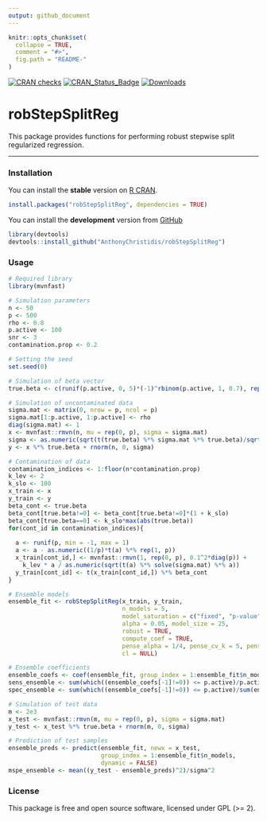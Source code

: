 ```yaml
---
output: github_document
---
```


```r
knitr::opts_chunk$set(
  collapse = TRUE,
  comment = "#>",
  fig.path = "README-"
)
```

[![CRAN checks](https://badges.cranchecks.info/summary/robStepSplitReg.svg)](https://cran.r-project.org/web/checks/check_results_robStepSplitReg.html) [![CRAN\_Status\_Badge](http://www.r-pkg.org/badges/version/robStepSplitReg)](https://cran.r-project.org/package=robStepSplitReg) [![Downloads](http://cranlogs.r-pkg.org/badges/robStepSplitReg)](https://cran.r-project.org/package=robStepSplitReg)

robStepSplitReg
================

This package provides functions for performing robust stepwise split regularized regression.

---------------------------------------------------------------------------------------------

### Installation

You can install the **stable** version on [R CRAN](https://cran.r-project.org/package=robStepSplitReg).

```r
install.packages("robStepSplitReg", dependencies = TRUE)
```

You can install the **development** version from [GitHub](https://github.com/AnthonyChristidis/robStepSplitReg)

``` r
library(devtools)
devtools::install_github("AnthonyChristidis/robStepSplitReg")
```

### Usage

``` r
# Required library
library(mvnfast)

# Simulation parameters
n <- 50
p <- 500
rho <- 0.8
p.active <- 100
snr <- 3
contamination.prop <- 0.2

# Setting the seed
set.seed(0)

# Simulation of beta vector
true.beta <- c(runif(p.active, 0, 5)*(-1)^rbinom(p.active, 1, 0.7), rep(0, p - p.active))

# Simulation of uncontaminated data 
sigma.mat <- matrix(0, nrow = p, ncol = p)
sigma.mat[1:p.active, 1:p.active] <- rho
diag(sigma.mat) <- 1
x <- mvnfast::rmvn(n, mu = rep(0, p), sigma = sigma.mat)
sigma <- as.numeric(sqrt(t(true.beta) %*% sigma.mat %*% true.beta)/sqrt(snr))
y <- x %*% true.beta + rnorm(n, 0, sigma)

# Contamination of data 
contamination_indices <- 1:floor(n*contamination.prop)
k_lev <- 2
k_slo <- 100
x_train <- x
y_train <- y
beta_cont <- true.beta
beta_cont[true.beta!=0] <- beta_cont[true.beta!=0]*(1 + k_slo)
beta_cont[true.beta==0] <- k_slo*max(abs(true.beta))
for(cont_id in contamination_indices){
  
  a <- runif(p, min = -1, max = 1)
  a <- a - as.numeric((1/p)*t(a) %*% rep(1, p))
  x_train[cont_id,] <- mvnfast::rmvn(1, rep(0, p), 0.1^2*diag(p)) + 
    k_lev * a / as.numeric(sqrt(t(a) %*% solve(sigma.mat) %*% a))
  y_train[cont_id] <- t(x_train[cont_id,]) %*% beta_cont
}

# Ensemble models
ensemble_fit <- robStepSplitReg(x_train, y_train,
                                n_models = 5,
                                model_saturation = c("fixed", "p-value")[1],
                                alpha = 0.05, model_size = 25,
                                robust = TRUE,
                                compute_coef = TRUE,
                                pense_alpha = 1/4, pense_cv_k = 5, pense_cv_repl = 1,
                                cl = NULL)

# Ensemble coefficients
ensemble_coefs <- coef(ensemble_fit, group_index = 1:ensemble_fit$n_models)
sens_ensemble <- sum(which((ensemble_coefs[-1]!=0)) <= p.active)/p.active
spec_ensemble <- sum(which((ensemble_coefs[-1]!=0)) <= p.active)/sum(ensemble_coefs[-1]!=0)

# Simulation of test data
m <- 2e3
x_test <- mvnfast::rmvn(m, mu = rep(0, p), sigma = sigma.mat)
y_test <- x_test %*% true.beta + rnorm(m, 0, sigma)

# Prediction of test samples
ensemble_preds <- predict(ensemble_fit, newx = x_test, 
                          group_index = 1:ensemble_fit$n_models,
                          dynamic = FALSE)
mspe_ensemble <- mean((y_test - ensemble_preds)^2)/sigma^2
```

### License

This package is free and open source software, licensed under GPL (&gt;= 2).
